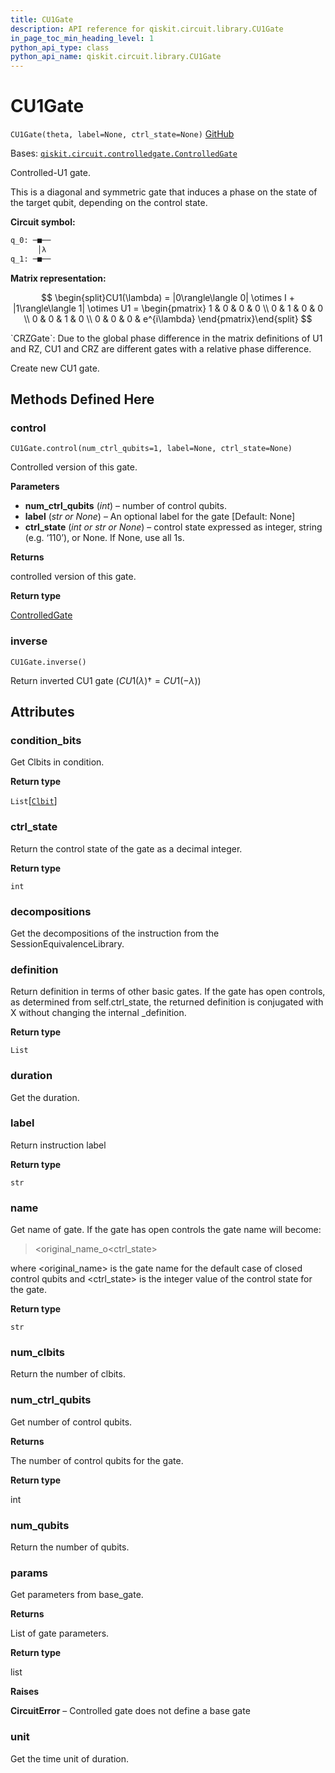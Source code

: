 ```yaml
---
title: CU1Gate
description: API reference for qiskit.circuit.library.CU1Gate
in_page_toc_min_heading_level: 1
python_api_type: class
python_api_name: qiskit.circuit.library.CU1Gate
---
```


# CU1Gate

<span id="qiskit.circuit.library.CU1Gate" />

`CU1Gate(theta, label=None, ctrl_state=None)` [GitHub](https://github.com/qiskit/qiskit/tree/stable/0.21/qiskit/circuit/library/standard_gates/u1.py "view source code")

Bases: [`qiskit.circuit.controlledgate.ControlledGate`](qiskit.circuit.ControlledGate "qiskit.circuit.controlledgate.ControlledGate")

Controlled-U1 gate.

This is a diagonal and symmetric gate that induces a phase on the state of the target qubit, depending on the control state.

**Circuit symbol:**

```python
q_0: ─■──
      │λ
q_1: ─■──
```

**Matrix representation:**

$$
\begin{split}CU1(\lambda) =
    |0\rangle\langle 0| \otimes I + |1\rangle\langle 1| \otimes U1 =
    \begin{pmatrix}
        1 & 0 & 0 & 0 \\
        0 & 1 & 0 & 0 \\
        0 & 0 & 1 & 0 \\
        0 & 0 & 0 & e^{i\lambda}
    \end{pmatrix}\end{split}
$$

<Admonition title="See also" type="note">
  `CRZGate`: Due to the global phase difference in the matrix definitions of U1 and RZ, CU1 and CRZ are different gates with a relative phase difference.
</Admonition>

Create new CU1 gate.

## Methods Defined Here

### control

<span id="qiskit.circuit.library.CU1Gate.control" />

`CU1Gate.control(num_ctrl_qubits=1, label=None, ctrl_state=None)`

Controlled version of this gate.

**Parameters**

*   **num\_ctrl\_qubits** (*int*) – number of control qubits.
*   **label** (*str or None*) – An optional label for the gate \[Default: None]
*   **ctrl\_state** (*int or str or None*) – control state expressed as integer, string (e.g. ‘110’), or None. If None, use all 1s.

**Returns**

controlled version of this gate.

**Return type**

[ControlledGate](qiskit.circuit.ControlledGate "qiskit.circuit.ControlledGate")

### inverse

<span id="qiskit.circuit.library.CU1Gate.inverse" />

`CU1Gate.inverse()`

Return inverted CU1 gate ($CU1(\lambda){\dagger} = CU1(-\lambda)$)

## Attributes

<span id="qiskit.circuit.library.CU1Gate.condition_bits" />

### condition\_bits

Get Clbits in condition.

**Return type**

`List`\[[`Clbit`](qiskit.circuit.Clbit "qiskit.circuit.classicalregister.Clbit")]

<span id="qiskit.circuit.library.CU1Gate.ctrl_state" />

### ctrl\_state

Return the control state of the gate as a decimal integer.

**Return type**

`int`

<span id="qiskit.circuit.library.CU1Gate.decompositions" />

### decompositions

Get the decompositions of the instruction from the SessionEquivalenceLibrary.

<span id="qiskit.circuit.library.CU1Gate.definition" />

### definition

Return definition in terms of other basic gates. If the gate has open controls, as determined from self.ctrl\_state, the returned definition is conjugated with X without changing the internal \_definition.

**Return type**

`List`

<span id="qiskit.circuit.library.CU1Gate.duration" />

### duration

Get the duration.

<span id="qiskit.circuit.library.CU1Gate.label" />

### label

Return instruction label

**Return type**

`str`

<span id="qiskit.circuit.library.CU1Gate.name" />

### name

Get name of gate. If the gate has open controls the gate name will become:

> \<original\_name\_o\<ctrl\_state>

where \<original\_name> is the gate name for the default case of closed control qubits and \<ctrl\_state> is the integer value of the control state for the gate.

**Return type**

`str`

<span id="qiskit.circuit.library.CU1Gate.num_clbits" />

### num\_clbits

Return the number of clbits.

<span id="qiskit.circuit.library.CU1Gate.num_ctrl_qubits" />

### num\_ctrl\_qubits

Get number of control qubits.

**Returns**

The number of control qubits for the gate.

**Return type**

int

<span id="qiskit.circuit.library.CU1Gate.num_qubits" />

### num\_qubits

Return the number of qubits.

<span id="qiskit.circuit.library.CU1Gate.params" />

### params

Get parameters from base\_gate.

**Returns**

List of gate parameters.

**Return type**

list

**Raises**

**CircuitError** – Controlled gate does not define a base gate

<span id="qiskit.circuit.library.CU1Gate.unit" />

### unit

Get the time unit of duration.


